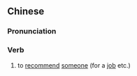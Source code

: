 {{also|表荐}}
==Chinese==
{{zh-forms|s=表荐}}

===Pronunciation===
{{zh-pron
|m=biǎojiàn
|cat=v
}}

===Verb===
{{zh-verb}}

# {{lb|zh|literary}} to [[recommend]] [[someone]] (for a [[job]] etc.)